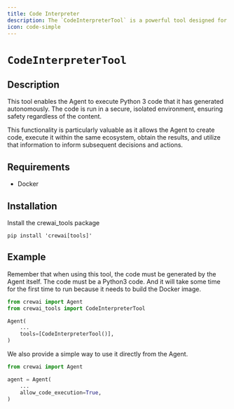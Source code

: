 ```yaml
---
title: Code Interpreter
description: The `CodeInterpreterTool` is a powerful tool designed for executing Python 3 code within a secure, isolated environment.
icon: code-simple
---
```


# `CodeInterpreterTool`

## Description

This tool enables the Agent to execute Python 3 code that it has generated autonomously. The code is run in a secure, isolated environment, ensuring safety regardless of the content. 

This functionality is particularly valuable as it allows the Agent to create code, execute it within the same ecosystem, obtain the results, and utilize that information to inform subsequent decisions and actions.

## Requirements

- Docker

## Installation

Install the crewai_tools package

```shell
pip install 'crewai[tools]'
```

## Example

Remember that when using this tool, the code must be generated by the Agent itself. The code must be a Python3 code. And it will take some time for the first time to run because it needs to build the Docker image.

```python Code
from crewai import Agent
from crewai_tools import CodeInterpreterTool

Agent(
    ...
    tools=[CodeInterpreterTool()],
)
```

We also provide a simple way to use it directly from the Agent.

```python Code
from crewai import Agent

agent = Agent(
    ...
    allow_code_execution=True,
)
```